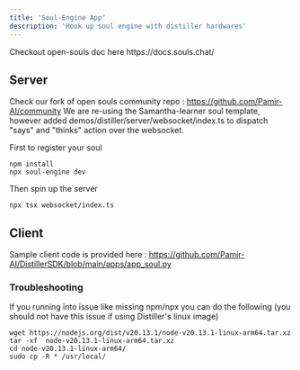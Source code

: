 ```yaml
---
title: 'Soul-Engine App'
description: 'Hook up soul engine with distiller hardwares'
---
```


<Info>
    Checkout open-souls doc here https://docs.souls.chat/
</Info>


## Server
Check our fork of open souls community repo : https://github.com/Pamir-AI/community
We are re-using the Samantha-learner soul template, however added demos/distiller/server/websocket/index.ts to dispatch "says" and "thinks" action over the websocket.

First to register your soul
```
npm install
npx soul-engine dev 
```
Then spin up the server 
```
npx tsx websocket/index.ts 
```


## Client
Sample client code is provided here : https://github.com/Pamir-AI/DistillerSDK/blob/main/apps/app_soul.py




### Troubleshooting
If you running into issue like missing npm/npx you can do the following (you should not have this issue if using Distiller's linux image)
```
wget https://nodejs.org/dist/v20.13.1/node-v20.13.1-linux-arm64.tar.xz
tar -xf  node-v20.13.1-linux-arm64.tar.xz
cd node-v20.13.1-linux-arm64/
sudo cp -R * /usr/local/
```